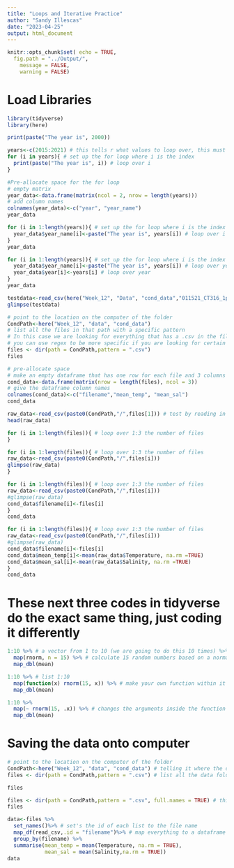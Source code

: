 ```yaml
---
title: "Loops and Iterative Practice"
author: "Sandy Illescas"
date: "2023-04-25"
output: html_document
---
```


```r
knitr::opts_chunk$set( echo = TRUE,
  fig.path = "../Output/",
	message = FALSE,
	warning = FALSE)
```

# Load Libraries
```r

library(tidyverse)
library(here)

```


```r
print(paste("The year is", 2000))
```
```r
years<-c(2015:2021) # this tells r what values to loop over, this must be in sequence. 
for (i in years){ # set up the for loop where i is the index
  print(paste("The year is", i)) # loop over i
}
```
```r
#Pre-allocate space for the for loop
# empty matrix
year_data<-data.frame(matrix(ncol = 2, nrow = length(years)))
# add column names
colnames(year_data)<-c("year", "year_name")
year_data
```

```r
for (i in 1:length(years)){ # set up the for loop where i is the index
  year_data$year_name[i]<-paste("The year is", years[i]) # loop over i
}
year_data
```

```r
for (i in 1:length(years)){ # set up the for loop where i is the index
  year_data$year_name[i]<-paste("The year is", years[i]) # loop over year name
  year_data$year[i]<-years[i] # loop over year
}
year_data
```
```r
testdata<-read_csv(here("Week_12", "Data", "cond_data","011521_CT316_1pcal.csv"))
glimpse(testdata)
```

```r
# point to the location on the computer of the folder
CondPath<-here("Week_12", "data", "cond_data")
# list all the files in that path with a specific pattern
# In this case we are looking for everything that has a .csv in the filename
# you can use regex to be more specific if you are looking for certain patterns in filenames
files <- dir(path = CondPath,pattern = ".csv")
files
```
```r
# pre-allocate space
# make an empty dataframe that has one row for each file and 3 columns
cond_data<-data.frame(matrix(nrow = length(files), ncol = 3))
# give the dataframe column names
colnames(cond_data)<-c("filename","mean_temp", "mean_sal")
cond_data
```

```r
raw_data<-read_csv(paste0(CondPath,"/",files[1])) # test by reading in the first file and see if it works
head(raw_data)
```

```r
for (i in 1:length(files)){ # loop over 1:3 the number of files
}
```

```r
for (i in 1:length(files)){ # loop over 1:3 the number of files 
raw_data<-read_csv(paste0(CondPath,"/",files[i]))
glimpse(raw_data)
}
```

```r
for (i in 1:length(files)){ # loop over 1:3 the number of files 
raw_data<-read_csv(paste0(CondPath,"/",files[i]))
#glimpse(raw_data)
cond_data$filename[i]<-files[i]
} 
cond_data
```

```r
for (i in 1:length(files)){ # loop over 1:3 the number of files 
raw_data<-read_csv(paste0(CondPath,"/",files[i]))
#glimpse(raw_data)
cond_data$filename[i]<-files[i]
cond_data$mean_temp[i]<-mean(raw_data$Temperature, na.rm =TRUE)
cond_data$mean_sal[i]<-mean(raw_data$Salinity, na.rm =TRUE)
} 
cond_data
```

# These next three codes in tidyverse do the exact same thing, just coding it differently
```r
1:10 %>% # a vector from 1 to 10 (we are going to do this 10 times) %>% # the vector to iterate over
  map(rnorm, n = 15) %>% # calculate 15 random numbers based on a normal distribution in a list  #This function already exists in your previous code.
  map_dbl(mean)
```

```r
1:10 %>% # list 1:10
  map(function(x) rnorm(15, x)) %>% # make your own function within it (used if you have not made the function in your code previously)
  map_dbl(mean)
```

```r
1:10 %>%
  map(~ rnorm(15, .x)) %>% # changes the arguments inside the function
  map_dbl(mean)
```

# Saving the data onto computer
```r
# point to the location on the computer of the folder
CondPath<-here("Week_12", "data", "cond_data") # telling it where the data is. 
files <- dir(path = CondPath,pattern = ".csv") # list all the data folder with this file path. 

files
```


```r
files <- dir(path = CondPath,pattern = ".csv", full.names = TRUE) # this allows us to see the whole file name with pathway SHOWS the entire path name
files
```

```r
data<-files %>%
  set_names()%>% # set's the id of each list to the file name
  map_df(read_csv,.id = "filename")%>% # map everything to a dataframe and put the id in a column called filename
  group_by(filename) %>%
  summarise(mean_temp = mean(Temperature, na.rm = TRUE),
            mean_sal = mean(Salinity,na.rm = TRUE))
data
```

